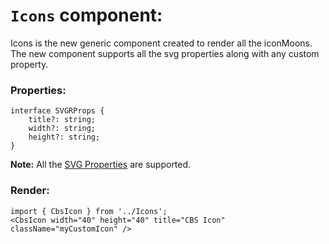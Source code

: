 <!-- documentation.mdx -->

# `Icons` component:

Icons is the new generic component created to render all the iconMoons. The new component supports all the svg properties along with any custom property.

### Properties:
```
interface SVGRProps {
    title?: string;
    width?: string;
    height?: string;
}
```
**Note:** All the [SVG Properties](https://developer.mozilla.org/en-US/docs/Web/SVG/Element/svg) are supported.

### Render:
```
import { CbsIcon } from '../Icons';
<CbsIcon width="40" height="40" title="CBS Icon" className="myCustomIcon" />
```